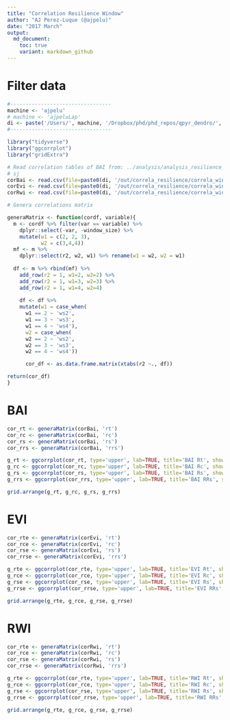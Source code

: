 ```yaml
---
title: "Correlation Resilience Window"
author: "AJ Perez-Luque (@ajpelu)"
date: "2017 March"
output:  
  md_document:
    toc: true
    variant: markdown_github
---
```


# Filter data 
```r
#---------------------------------
machine <- 'ajpelu'
# machine <- 'ajpeluLap'
di <- paste('/Users/', machine, '/Dropbox/phd/phd_repos/qpyr_dendro/', sep='')
#---------------------------------
```

```r
library("tidyverse")
library("ggcorrplot")
library("gridExtra")
```


```r

# Read correlation tables of BAI from: ../analysis/analysis_resilience_bai.md 
# sj 
corBai <- read.csv(file=paste0(di, '/out/correla_resilience/correla_window_size.csv'), header = TRUE)
corEvi <- read.csv(file=paste0(di, '/out/correla_resilience/correla_window_size_evi.csv'), header = TRUE)
corRwi <- read.csv(file=paste0(di, '/out/correla_resilience/correla_window_size_rwi.csv'), header = TRUE)
```


```r
# Genera correlations matrix 

generaMatrix <- function(cordf, variable){ 
  m <- cordf %>% filter(var == variable) %>% 
    dplyr::select(-var, -window_size) %>% 
    mutate(w1 = c(2, 2, 3), 
           w2 = c(3,4,4)) 
  mf <- m %>% 
    dplyr::select(r2, w2, w1) %>% rename(w1 = w2, w2 = w1)
  
  df <- m %>% rbind(mf) %>% 
    add_row(r2 = 1, w1=2, w2=2) %>% 
    add_row(r2 = 1, w1=3, w2=3) %>% 
    add_row(r2 = 1, w1=4, w2=4) 
  
    df <- df %>% 
    mutate(w1 = case_when(
      w1 == 2 ~ 'ws2',
      w1 == 3 ~ 'ws3',
      w1 == 4 ~ 'ws4'),
      w2 = case_when(
      w2 == 2 ~ 'ws2',
      w2 == 3 ~ 'ws3',
      w2 == 4 ~ 'ws4'))

      cor_df <- as.data.frame.matrix(xtabs(r2 ~., df))

return(cor_df)
}
```

# BAI 

```r
cor_rt <- generaMatrix(corBai, 'rt')
cor_rc <- generaMatrix(corBai, 'rc')
cor_rs <- generaMatrix(corBai, 'rs')
cor_rrs <- generaMatrix(corBai, 'rrs')
```


```r
g_rt <- ggcorrplot(cor_rt, type='upper', lab=TRUE, title='BAI Rt', show.legend = FALSE)
g_rc <- ggcorrplot(cor_rc, type='upper', lab=TRUE, title='BAI Rc', show.legend = FALSE)
g_rs <- ggcorrplot(cor_rs, type='upper', lab=TRUE, title='BAI Rs', show.legend = FALSE)
g_rrs <- ggcorrplot(cor_rrs, type='upper', lab=TRUE, title='BAI RRs', show.legend = TRUE)

```

```r
grid.arrange(g_rt, g_rc, g_rs, g_rrs)
```

# EVI 

```r
cor_rte <- generaMatrix(corEvi, 'rt')
cor_rce <- generaMatrix(corEvi, 'rc')
cor_rse <- generaMatrix(corEvi, 'rs')
cor_rrse <- generaMatrix(corEvi, 'rrs')
```


```r
g_rte <- ggcorrplot(cor_rte, type='upper', lab=TRUE, title='EVI Rt', show.legend = FALSE)
g_rce <- ggcorrplot(cor_rce, type='upper', lab=TRUE, title='EVI Rc', show.legend = FALSE)
g_rse <- ggcorrplot(cor_rse, type='upper', lab=TRUE, title='EVI Rs', show.legend = FALSE)
g_rrse <- ggcorrplot(cor_rrse, type='upper', lab=TRUE, title='EVI RRs', show.legend = TRUE)

```

```r
grid.arrange(g_rte, g_rce, g_rse, g_rrse)
```

# RWI

```r
cor_rte <- generaMatrix(corRwi, 'rt')
cor_rce <- generaMatrix(corRwi, 'rc')
cor_rse <- generaMatrix(corRwi, 'rs')
cor_rrse <- generaMatrix(corRwi, 'rrs')
```


```r
g_rte <- ggcorrplot(cor_rte, type='upper', lab=TRUE, title='RWI Rt', show.legend = FALSE)
g_rce <- ggcorrplot(cor_rce, type='upper', lab=TRUE, title='RWI Rc', show.legend = FALSE)
g_rse <- ggcorrplot(cor_rse, type='upper', lab=TRUE, title='RWI Rs', show.legend = FALSE)
g_rrse <- ggcorrplot(cor_rrse, type='upper', lab=TRUE, title='RWI RRs', show.legend = TRUE)

```

```r
grid.arrange(g_rte, g_rce, g_rse, g_rrse)
```


